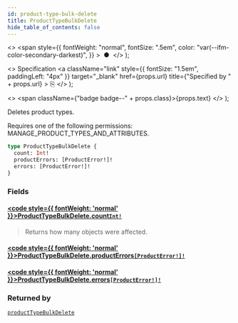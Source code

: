 ```yaml
---
id: product-type-bulk-delete
title: ProductTypeBulkDelete
hide_table_of_contents: false
---
```


  <>
    <span
      style={{
        fontWeight: "normal",
        fontSize: ".5em",
        color: "var(--ifm-color-secondary-darkest)",
      }}
    >
      &nbsp;●&nbsp;
    </span>
  </>
);

  <>
    Specification
    <a
      className="link"
      style={{ fontSize: "1.5em", paddingLeft: "4px" }}
      target="\_blank"
      href={props.url}
      title={"Specified by " + props.url}
    >
      ⎘
    </a>
  </>
);

  <>
    <span className={"badge badge--" + props.class}>{props.text}</span>
  </>
);

Deletes product types.

Requires one of the following permissions: MANAGE_PRODUCT_TYPES_AND_ATTRIBUTES.

```graphql
type ProductTypeBulkDelete {
  count: Int!
  productErrors: [ProductError!]!
  errors: [ProductError!]!
}
```

### Fields

#### [<code style={{ fontWeight: 'normal' }}>ProductTypeBulkDelete.<b>count</b></code>](#)<Bullet />[`Int!`](../../../api-reference/miscellaneous/scalars/int) <Badge class="secondary" text="non-null"/> <Badge class="secondary" text="scalar"/> <Badge class="secondary" text="miscellaneous"/>

> Returns how many objects were affected.

#### [<code style={{ fontWeight: 'normal' }}>ProductTypeBulkDelete.<b>productErrors</b></code>](#)<Bullet />[`[ProductError!]!`](../../../api-reference/products/objects/product-error) <Badge class="secondary" text="non-null"/> <Badge class="secondary" text="object"/> <Badge class="secondary" text="products"/>

>

#### [<code style={{ fontWeight: 'normal' }}>ProductTypeBulkDelete.<b>errors</b></code>](#)<Bullet />[`[ProductError!]!`](../../../api-reference/products/objects/product-error) <Badge class="secondary" text="non-null"/> <Badge class="secondary" text="object"/> <Badge class="secondary" text="products"/>

>

### Returned by

[`productTypeBulkDelete`](../../../api-reference/products/mutations/product-type-bulk-delete) <Badge class="secondary" text="mutation"/>
